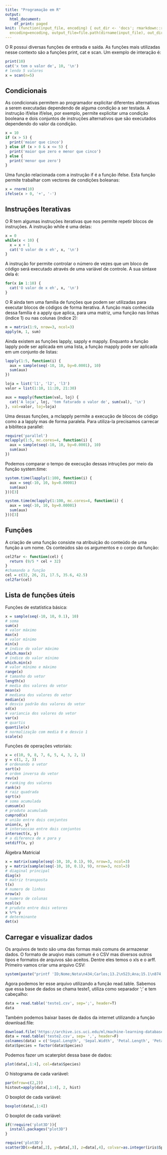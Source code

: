 ```yaml
---
title: "Programação em R"
output:
  html_document:
    df_print: paged
knit: (function(input_file, encoding) { out_dir <- 'docs'; rmarkdown::render(input_file,
  encoding=encoding, output_file=file.path(dirname(input_file), out_dir, 'programacao.html'))})
---
```


O R possui diversas funções de entrada e saída. As funções mais utilizadas nesse contexto são a funções print, cat e scan. Um exemplo de interação é:

```r
print(10)
cat('x tem o valor de', 10, '\n')
# lendo 5 valores
x = scan(n=5)
```

## Condicionais

As condicionais permitem ao programador explicitar diferentes alternativas a serem executadas dependendo de alguma condição a ser testada. A instrução if/else if/else, por exemplo, permite explicitar uma condição booleana e dois conjuntos de instruções alternativos que são executados dependendo do valor da condição.

```r
x = 10
if (x > 5) {
  print('maior que cinco')
} else if (x > 0 & x <= 5) {
  print('maior que zero e menor que cinco')
} else {
  print('menor que zero')
}
```

Uma função relacionada com a instrução if é a função ifelse. Esta função permite trabalhar com vectores de condições boleanas:

```r
x = rnorm(10)
ifelse(x > 0, '+', '-')
```

## Instruções Iterativas

O R tem algumas instruções iterativas que nos permite repetir blocos de instruções. A instrução while é uma delas:

```r
x = 0
while(x < 10) {
  x = x + 1
  cat('O valor de x eh', x, '\n')
}
```

A instrução for permite controlar o número de vezes que um bloco de código será executado através de uma variável de controle. A sua sintaxe dela é:

```r
for(x in 1:10) {
  cat('O valor de x eh', x, '\n')
}
```

O R ainda tem uma família de funções que podem ser utilizadas para executar blocos de códigos de forma iterativa. A função mais conhecida dessa família é a apply que aplica, para uma matriz, uma função nas linhas (índice 1) ou nas colunas (índice 2):

```r
m = matrix(1:9, nrow=3, ncol=3)
apply(m, 1, sum)
```

Ainda existem as funções lapply, sapply e mapply. Enquanto a função lapply pode ser aplicada em uma lista, a função mapply pode ser aplicada em um conjunto de listas:

```r
lapply(1:5, function(i) {
  aux = sample(seq(-10, 10, by=0.0001), 10)
  sum(aux)
})
```

```r
loja = list('l1', 'l2', 'l3')
valor = list(1:10, 11:20, 21:30)

aux = mapply(function(val, loj) {
  cat('A loja', loj, 'tem faturado o valor de', sum(val), '\n')
}, val=valor, loj=loja)
```

Uma dessas funções, a mclapply permite a execução de blocos de código como a a lapply mas de forma paralela. Para utiliza-la precisamos carrecar a bibliteca parallel:

```r
require('parallel')
mclapply(1:5, mc.cores=4, function(i) {
  aux = sample(seq(-10, 10, by=0.0001), 10)
  sum(aux)
})
```

Podemos comparar o tempo de execução dessas intruções por meio da função system.time:

```r
system.time(lapply(1:100, function(i) {
  aux = seq(-10, 10, by=0.00001)
  sum(aux)
}))[3]

system.time(mclapply(1:100, mc.cores=4, function(i) {
  aux = seq(-10, 10, by=0.00001)
  sum(aux)
}))[3]
```

## Funções

A criação de uma função consiste na atribuição do conteúdo de uma função a um nome. Os conteúdos são os argumentos e o corpo da função:

```r
cel2far <- function(cel) {
  return (9/5 * cel + 32)
}
#chamando a função
cel = c(32, 26, 21, 17.5, 35.6, 42.5)
cel2far(cel)
```

## Lista de funções úteis

Funções de estatística básica:

```r
x = sample(seq(-10, 10, 0.1), 10)
# soma
sum(x)
# valor máximo
max(x)
# valor mínimo
min(x)
# índice do valor máximo
which.max(x)
# índice do valor mínimo
which.min(x)
# valor mínimo e máximo
range(x)
# tamanho do vetor
length(x)
# media dos valores do vetor
mean(x)
# mediana dos valores do vetor
median(x)
# desvio padrão dos valores do vetor
sd(x)
# variancia dos valores do vetor
var(x)
# quartis
quantile(x)
# normalização com media 0 e desvio 1
scale(x)
```

Funções de operações vetoriais:

```r
x = c(10, 9, 8, 7, 6, 5, 4, 3, 2, 1)
y = c(1, 2, 3)
# ordenando o vetor
sort(x)
# ordem inversa do vetor
rev(x)
# ranking dos valores
rank(x)
# raiz quadrada
sqrt(x)
# soma acumulada
cumsum(x)
# produto acumulado
cumprod(x)
# união entre dois conjuntos
union(x, y)
# interseccao entre dois conjuntos
intersect(x, y)
# a diferenca de x para y
setdiff(x, y)
```

Álgebra Matricial

```r
x = matrix(sample(seq(-10, 10, 0.1), 9), nrow=3, ncol=3)
y = matrix(sample(seq(-10, 10, 0.1), 9), nrow=3, ncol=3)
# diaginal principal
diag(x)
# matriz transposta
t(x)
# numero de linhas
nrow(x)
# numero de colunas
ncol(x)
# pruduto entre dois vetores
x %*% y
# determinante 
det(x)
```

## Carregar e visualizar dados

Os arquivos de texto são uma das formas mais comuns de armazenar dados. O formato de aruqivo mais comum é o CSV mas diversos outros tipos e formatos de arquivos são aceitos. Dentre eles temos o xls e o arff. Primeiro vamos criar uma arquivo CSV:

```r
system(paste("printf 'ID;Nome;Nota\n434;Carlos;13.2\n523;Ana;15.1\n874;Susana;4.8\n103;Joaquim;15.9\n' > teste1.csv"))
```

Agora podemos ler esse arquivo utilizando a função read.table. Sabemos que essa base de dados se chama teste1, utiliza como separador ';' e tem cabeçalho:

```r
data = read.table('teste1.csv', sep=';', header=T)
data
```

Também podemos baixar bases de dados da internet utilizando a função download.file:

```r
download.file('https://archive.ics.uci.edu/ml/machine-learning-databases/iris/iris.data', 'teste2.csv')
data = read.table('teste2.csv', sep= ',', header=F)
colnames(data) = c('Sepal.Length', 'Sepal.Width', 'Petal.Length', 'Petal.Width', 'Species')
data$Species = factor(data$Species)
```

Podemos fazer um scaterplot dessa base de dados:

```r
plot(data[,1:4], col=data$Species)
```

O histograma de cada variável:

```r
par(mfrow=c(2,2))
histout=apply(data[,1:4], 2, hist)
```

O boxplot de cada variável:

```r
boxplot(data[,1:4])
```

O boxplot de cada variável:

```r
if(!require('plot3D')){
  install.packages("plot3D")
}

require('plot3D')
scatter3D(x=data[,2], y=data[,3], z=data[,4], colvar=as.integer(iris$Species), colkey=FALSE)
```


